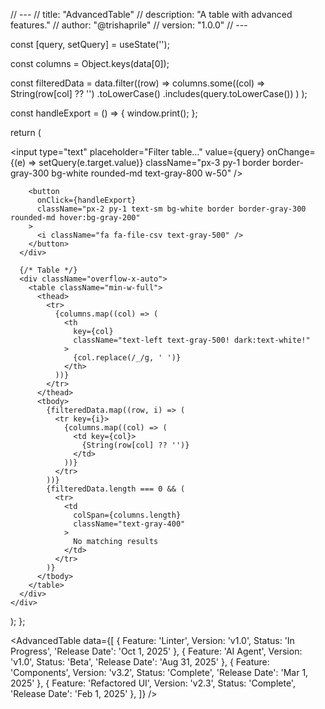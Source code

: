 // ---
// title: "AdvancedTable"
// description: "A table with advanced features."
// author: "@trishaprile"
// version: "1.0.0"
// ---


  const [query, setQuery] = useState('');

  const columns = Object.keys(data[0]);

  const filteredData = data.filter((row) =>
    columns.some((col) =>
      String(row[col] ?? '')
        .toLowerCase()
        .includes(query.toLowerCase())
    )
  );

  const handleExport = () => {
    window.print();
  };

  return (
    <div className="space-y-2">
      <div className="flex justify-between items-center">
        <input
          type="text"
          placeholder="Filter table…"
          value={query}
          onChange={(e) => setQuery(e.target.value)}
          className="px-3 py-1 border border-gray-300 bg-white rounded-md text-gray-800 w-50"
        />

        <button
          onClick={handleExport}
          className="px-2 py-1 text-sm bg-white border border-gray-300 rounded-md hover:bg-gray-200"
        >
          <i className="fa fa-file-csv text-gray-500" />
        </button>
      </div>

      {/* Table */}
      <div className="overflow-x-auto">
        <table className="min-w-full">
          <thead>
            <tr>
              {columns.map((col) => (
                <th
                  key={col}
                  className="text-left text-gray-500! dark:text-white!"
                >
                  {col.replace(/_/g, ' ')}
                </th>
              ))}
            </tr>
          </thead>
          <tbody>
            {filteredData.map((row, i) => (
              <tr key={i}>
                {columns.map((col) => (
                  <td key={col}>
                    {String(row[col] ?? '')}
                  </td>
                ))}
              </tr>
            ))}
            {filteredData.length === 0 && (
              <tr>
                <td
                  colSpan={columns.length}
                  className="text-gray-400"
                >
                  No matching results
                </td>
              </tr>
            )}
          </tbody>
        </table>
      </div>
    </div>
  );
};

<AdvancedTable
  data={[
    { Feature: 'Linter', Version: 'v1.0', Status: 'In Progress', 'Release Date': 'Oct 1, 2025' },
    { Feature: 'AI Agent', Version: 'v1.0', Status: 'Beta', 'Release Date': 'Aug 31, 2025' },
    { Feature: 'Components', Version: 'v3.2', Status: 'Complete', 'Release Date': 'Mar 1, 2025' },
    { Feature: 'Refactored UI', Version: 'v2.3', Status: 'Complete', 'Release Date': 'Feb 1, 2025' },
  ]}
/>
